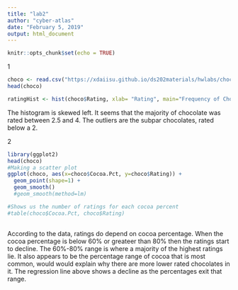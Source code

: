 ---
title: "lab2"
author: "cyber-atlas"
date: "February 5, 2019"
output: html_document
---

```{r setup, include=FALSE}
knitr::opts_chunk$set(echo = TRUE)
```

1
```{r}
choco <- read.csv("https://xdaiisu.github.io/ds202materials/hwlabs/choco.csv")
head(choco)

ratingHist <- hist(choco$Rating, xlab= "Rating", main="Frequency of Chocolate Ratings", border = 'red' )

```

The histogram is skewed left. It seems that the majority of chocolate was rated between 2.5 and 4. The outliers are the subpar chocolates, rated below a 2. 

2 
```{r}
library(ggplot2)
head(choco)
#Making a scatter plot
ggplot(choco, aes(x=choco$Cocoa.Pct, y=choco$Rating)) +
  geom_point(shape=1) +
  geom_smooth()
  #geom_smooth(method=lm)

#Shows us the number of ratings for each cocoa percent 
#table(choco$Cocoa.Pct, choco$Rating)
 
```


According to the data, ratings do depend on cocoa percentage. When the cocoa percentage is below 60% or greateer than 80% then the ratings start to decline. The 60%-80% range is where a majority of the highest ratings lie. It also appears to be the percentage range of cocoa that is most common, would would explain why there are more lower rated chocolates in it. The regression line above shows a decline as the percentages exit that range.

